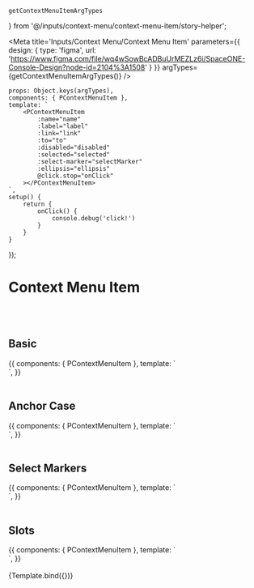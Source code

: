     getContextMenuItemArgTypes
} from '@/inputs/context-menu/context-menu-item/story-helper';


<Meta title='Inputs/Context Menu/Context Menu Item' parameters={{
    design: {
        type: 'figma',
        url: 'https://www.figma.com/file/wq4wSowBcADBuUrMEZLz6i/SpaceONE-Console-Design?node-id=2104%3A1508'
    }
}} argTypes={getContextMenuItemArgTypes()}
/>

    props: Object.keys(argTypes),
    components: { PContextMenuItem },
    template: `
        <PContextMenuItem
            :name="name"
            :label="label"
            :link="link"
            :to="to"
            :disabled="disabled"
            :selected="selected"
            :select-marker="selectMarker"
            :ellipsis="ellipsis"
            @click.stop="onClick"
        ></PContextMenuItem>
    `,
    setup() {
        return {
            onClick() {
                console.debug('click!')
            }
        }
    }
});


# Context Menu Item
<br/>
<br/>

## Basic

<Canvas>
    <Story name="Basic">
        {{
            components: { PContextMenuItem },
            template: `
        <div class="border border-primary-1 p-4">
            <p-context-menu-item label="basic (mouse over me to check hover style)" />
            <p-context-menu-item label="disabled" disabled />
            <p-context-menu-item label="selected" selected />
            <p-context-menu-item label="long long long long long long long long long long long long long long long long long long long long long long long long long long long long long long long long long long long long label case" />
            <p-context-menu-item label="ellipsis, long long long long long long long long long long long long long long long long long long long long long long long long long long long long long long long long long long long long label case" ellipsis />
        </div>
    `,
        }}
    </Story>
</Canvas>

<br/>
<br/>

## Anchor Case

<Canvas>
    <Story name="Anchor Case">
        {{
            components: { PContextMenuItem },
            template: `
        <div class="border border-primary-1 p-4">
            <p-context-menu-item label="to (style is the same with the basic case)" :to="{}" />
            <p-context-menu-item label="link" link="http://google.com" />
            <p-context-menu-item label="link, disabled" link="http://google.com" disabled />
            <p-context-menu-item label="link, selected" link="http://google.com" selected />
            <p-context-menu-item label="link, long long long long long long long long long long long long long long long long long long long long long long long long long long long long long long long long long long long long label case" link="http://google.com" />
            <p-context-menu-item label="link, ellipsis, long long long long long long long long long long long long long long long long long long long long long long long long long long long long long long long long long long long long label case" link="http://google.com" ellipsis />
        </div>
    `,
        }}
    </Story>
</Canvas>

<br/>
<br/>

## Select Markers

<Canvas>
    <Story name="Select Markers">
        {{
            components: { PContextMenuItem },
            template: `
        <div class="border border-primary-1 p-4">
            <p-context-menu-item label="selectMarker: checkbox" select-marker="checkbox" />
            <p-context-menu-item label="selectMarker: checkbox, link" select-marker="checkbox" link="https://google.com" />
            <p-context-menu-item label="selectMarker: checkbox, long long long long long long long long long long long long long long long long long long long long long long long long long long long long long long long long long long long long label case" select-marker="checkbox" />
            <p-context-menu-item label="selectMarker: checkbox, link, long long long long long long long long long long long long long long long long long long long long long long long long long long long long long long long long long long long long label case" select-marker="checkbox" link="https://google.com" />
            <p-context-menu-item label="selectMarker: checkbox, link, ellipsis, long long long long long long long long long long long long long long long long long long long long long long long long long long long long long long long long long long long long label case" select-marker="checkbox" link="https://google.com" ellipsis />
            <p-context-menu-item label="selectMarker: checkbox, selected" select-marker="checkbox" selected />
            <p-context-menu-item label="selectMarker: checkbox, disabled" select-marker="checkbox" disabled />
            <p-context-menu-item label="selectMarker: checkbox, selected, disabled" select-marker="checkbox" selected disabled />
            <p-context-menu-item label="selectMarker: radio" select-marker="radio" />
            <p-context-menu-item label="selectMarker: radio, disabled" select-marker="radio" disabled />
            <p-context-menu-item label="selectMarker: radio, selected" select-marker="radio" selected />
            <p-context-menu-item label="selectMarker: radio, selected, disabled" select-marker="radio" selected disabled />
        </div>
    `,
        }}
    </Story>
</Canvas>

<br/>
<br/>


## Slots

<Canvas>
    <Story name="Slots">
        {{
            components: { PContextMenuItem },
            template: `
        <div>
            <p-context-menu-item>
                <template><span class="text-xl font-bold text-primary-dark">default slot.</span></template>
            </p-context-menu-item>
            <p-context-menu-item link="https://google.com">
                <template><span class="text-xl font-bold text-primary-dark">default slot with link</span></template>
            </p-context-menu-item>
            <p-context-menu-item link="https://google.com" select-marker="checkbox">
                <template><span class="text-xl font-bold text-primary-dark">default slot with link, select marker</span></template>
            </p-context-menu-item>
        </div>
    `,
        }}
    </Story>
</Canvas>

<br/>
<br/>



<Canvas>
    <Story name="Playground">
        {Template.bind({})}
    </Story>
</Canvas>

<ArgsTable story="Playground"/>

